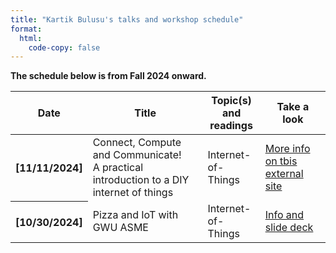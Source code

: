 ```yaml
---
title: "Kartik Bulusu's talks and workshop schedule"
format: 
  html:
    code-copy: false
---
```

<html>
<head>
    <style>
        body {
            -webkit-user-select: none; /* Safari */
            -moz-user-select: none; /* Firefox */
            -ms-user-select: none; /* IE10+/Edge */
            user-select: none; /* Standard */
        }
    </style>
</head>
<body>

::: {.callout-warning appearance="simple"}
**The schedule below is from Fall 2024 onward.**
:::

<style>
        .thumbnail {
            width: 100px; 
            cursor: pointer;
        }

        #popupContainer {
            display: none;
            position: fixed;
            top: 0;
            left: 0;
            width: 100%;
            height: 100%;
            background: rgba(0, 0, 0, 0.7);
            justify-content: center;
            align-items: center;
        }

        #popupImage {
            max-width: 80%;
            max-height: 80%;
        }
    </style>

<table class="table table-hover w-auto">
  <colgroup>
    <col style="width:3%">
    <col style="width:50%">
    <col style="width:20%">
    <col style="width:27%">
    <!-- <col style="width:32%"> -->
  </colgroup>
  <thead>
    <tr>
      <th scope="col">Date</th>
      <th scope="col">Title </th>
      <th scope="col">Topic(s) and readings </th>
      <th scope="col">Take a look</th>
      <!--- <th scope="col">Column heading</th> -->
    </tr>
  </thead>

  <tbody>
    <tr class="table-secondary">
        <th scope="row">[11/11/2024]</th>
        <td>
             Connect, Compute and Communicate! <br>A practical introduction to a DIY internet of things
        </td>
        <td>
            Internet-of-Things
        </td>
        <td>
            [More info on tbis external site](https://invitedlectures.github.io/IEEENoVA_Fall2024/)
        </td>
    </tr>
    <tr class="table-secondary">
        <th scope="row">[10/30/2024]</th>
        <td>
            Pizza and IoT with GWU ASME
        </td>
        <td>
            Internet-of-Things
        </td>
        <td>
            [Info and slide deck](gwu_asme_section.qmd)
        </td>
      <!-- <td>
      </td> -->
      <!--- <td>Column content</td> -->
    </tr>
  </tbody>
</table>